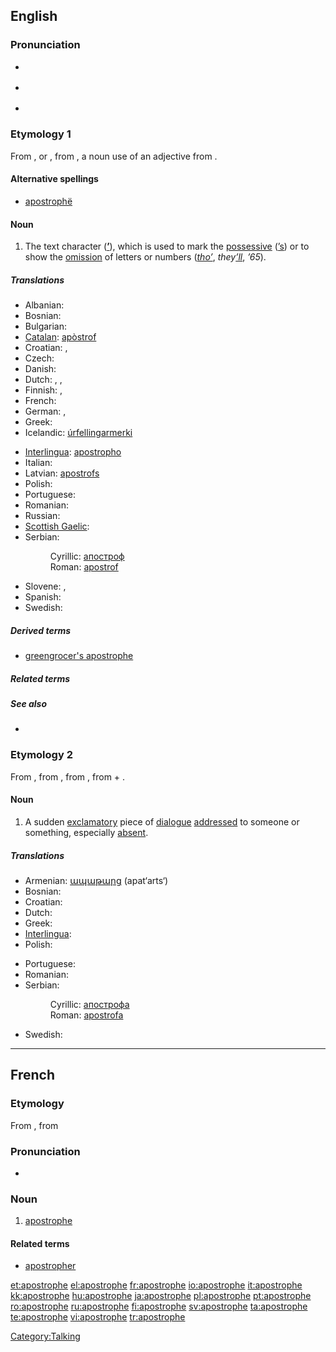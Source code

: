 {{was wotd|2007|February|13}}
{{also|apostrophé}}
==English==

===Pronunciation===
* {{a|RP}} {{IPA|/əˈpɒs.trə.fi/}}
* {{a|US}} {{IPA|/əˈpɑːs.trə.fi/}}
* {{audio|en-us-apostrophe.ogg|Audio (US)}}

===Etymology 1===
From {{etyl|fr}} {{term|apostrophe|lang=fr}}, or {{etyl|la}} {{term|apostrophus|lang=la}}, from {{etyl|el}} {{term|απόστροφος||accent of elision|lang=el}}, a noun use of an adjective from {{term|αποστρέφειν||turn away|lang=el}}.

{{rfe|el or grc? provide transliterations}}

====Alternative spellings====
* [[apostrophë]]

====Noun====
{{en-noun}}

# {{context|orthography}} The text character ('''[[’]]'''), which is used to mark the [[possessive]] ([[’s]]) or to show the [[omission]] of letters or numbers (''[[tho’]]'', ''they[[’ll]]'', ''’65'').

=====Translations=====
{{trans-top|the character ’}}
* Albanian: {{t+|sq|apostrof|m|xs=Albanian}}
* Bosnian: {{t-|bs|apostrof|m}}
* Bulgarian: {{t-|bg|апостроф|m|sc=Cyrl}}
* [[Catalan]]: [[apòstrof]] {{m}}
* Croatian: {{t-|hr|apostrof|m}}, {{t-|hr|izostavnik|m}}
* Czech: {{t-|cs|apostrof|m}}
* Danish: {{t-|da|apostrof}}
* Dutch: {{t|nl|afkappingsteken|n}}, {{t|nl|weglatingsteken|n}}, {{t-|nl|apostrof|f}}
* Finnish: {{t+|fi|heittomerkki}}, {{t-|fi|apostrofi}}
* French: {{t+|fr|apostrophe|f}}
* German: {{t+|de|Apostroph|m}}, {{t-|de|Hochkomma|n}}
* Greek: {{t+|el|απόστροφος|f|sc=Grek}}
* Icelandic: [[úrfellingarmerki]] {{n}}
{{trans-mid}}
* [[Interlingua]]: [[apostropho]]
* Italian: {{t+|it|apostrofo|m}}
* Latvian: [[apostrofs]] {{m}}
* Polish: {{t+|pl|apostrof|m}}
* Portuguese: {{t+|pt|apóstrofo|m}}
* Romanian: {{t+|ro|apostrof|n}}
* Russian: {{t+|ru|апостроф|m|tr=apostróf|sc=Cyrl}}
* [[Scottish Gaelic]]: {{t-|gd|ascair|m}}
* Serbian:
*: Cyrillic: [[апостроф]] {{m}}
*: Roman: [[apostrof]] {{m}}
* Slovene: {{t+|sl|opuščaj|m}}, {{t+|sl|apostrof|m}}
* Spanish: {{t+|es|apóstrofo|m}}
* Swedish: {{t-|sv|apostrof}}
{{trans-bottom}}

=====Derived terms=====
* [[greengrocer's apostrophe]]

=====Related terms=====
{{punctuation}}

=====See also=====
* {{pedia}}

===Etymology 2===
From {{etyl|la}} {{term|apostrophe|lang=la}}, from {{etyl|grc}} {{term|ἀποστροφή|sc=polytonic}}, from {{term|ἀποστρέφειν||turn away|sc=polytonic}}, from {{term|ἀπό|sc=polytonic}} + {{term|στρέφειν||turn|sc=polytonic}}.

====Noun====
{{en-noun}}

# {{rhetoric}} A sudden [[exclamatory]] piece of [[dialogue]] [[addressed]] to someone or something, especially [[absent]].

=====Translations=====
{{trans-top|sudden piece of dialogue}}
* Armenian: [[ապաթարց]] (apat‘arts‘)
* Bosnian: {{t-|bs|apostrofa|f}}
* Croatian: {{t-|hr|apostrofa|f}}
* Dutch: {{t-|nl|apostrof|f}}
* Greek: {{t+|el|αποστροφή|f|sc=Grek}}
* [[Interlingua]]: {{t-|ia|apostrophe|xs=Interlingua}}
* Polish: {{t-|pl|apostrofa|f}}
{{trans-mid}}
* Portuguese: {{t-|pt|apóstrofe|f}}
* Romanian: {{t+|ro|apostrof|n}}
* Serbian:
*: Cyrillic: [[апострофа]] {{f}}
*: Roman: [[apostrofa]] {{f}}
* Swedish: {{t-|sv|apostrof}}
{{trans-bottom}}

[[Category:Talking]]

----

==French==

{{rfc|which sense of apostrophe?  both?  Then also different etymologies?}}

===Etymology===
From {{etyl|la|fr}} {{term|apostrophus|lang=la}}, from {{etyl|el|fr}} {{term|απόστροφος|lang=el}}

{{rfe|el or grc?  Transliterations}}

===Pronunciation===
* {{audio|Fr-apostrophe.ogg|Audio}}

===Noun===
{{fr-noun|f}}

# [[#English|apostrophe]]

====Related terms====
* [[apostropher]]

[[et:apostrophe]]
[[el:apostrophe]]
[[fr:apostrophe]]
[[io:apostrophe]]
[[it:apostrophe]]
[[kk:apostrophe]]
[[hu:apostrophe]]
[[ja:apostrophe]]
[[pl:apostrophe]]
[[pt:apostrophe]]
[[ro:apostrophe]]
[[ru:apostrophe]]
[[fi:apostrophe]]
[[sv:apostrophe]]
[[ta:apostrophe]]
[[te:apostrophe]]
[[vi:apostrophe]]
[[tr:apostrophe]]